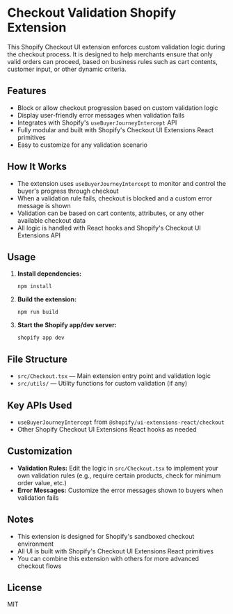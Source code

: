 # Checkout Validation Shopify Extension

This Shopify Checkout UI extension enforces custom validation logic during the checkout process. It is designed to help merchants ensure that only valid orders can proceed, based on business rules such as cart contents, customer input, or other dynamic criteria.

## Features

- Block or allow checkout progression based on custom validation logic
- Display user-friendly error messages when validation fails
- Integrates with Shopify's `useBuyerJourneyIntercept` API
- Fully modular and built with Shopify's Checkout UI Extensions React primitives
- Easy to customize for any validation scenario

## How It Works

- The extension uses `useBuyerJourneyIntercept` to monitor and control the buyer's progress through checkout
- When a validation rule fails, checkout is blocked and a custom error message is shown
- Validation can be based on cart contents, attributes, or any other available checkout data
- All logic is handled with React hooks and Shopify's Checkout UI Extensions API

## Usage

1. **Install dependencies:**
   ```
   npm install
   ```
2. **Build the extension:**
   ```
   npm run build
   ```
3. **Start the Shopify app/dev server:**
   ```
   shopify app dev
   ```

## File Structure

- `src/Checkout.tsx` — Main extension entry point and validation logic
- `src/utils/` — Utility functions for custom validation (if any)

## Key APIs Used

- `useBuyerJourneyIntercept` from `@shopify/ui-extensions-react/checkout`
- Other Shopify Checkout UI Extensions React hooks as needed

## Customization

- **Validation Rules:** Edit the logic in `src/Checkout.tsx` to implement your own validation rules (e.g., require certain products, check for minimum order value, etc.)
- **Error Messages:** Customize the error messages shown to buyers when validation fails

## Notes

- This extension is designed for Shopify's sandboxed checkout environment
- All UI is built with Shopify's Checkout UI Extensions React primitives
- You can combine this extension with others for more advanced checkout flows

## License

MIT
